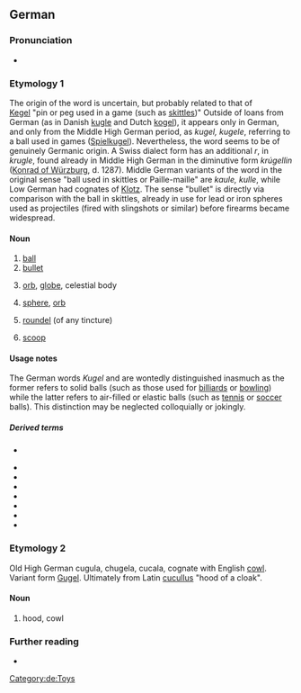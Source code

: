 {{also|kugel}}
==German==

===Pronunciation===
* {{IPA|/ˈkuːɡəl/|lang=de}}

===Etymology 1===
<!-- This etymology should be revised, focusing less on similar-souding German words than actual attempts at finding a source. (Kluge and Pfeiffer give them.) Moreover it is far from certain (though possible) that Dutch "kogel" is borrowed from German. -->
The origin of the word is uncertain, but probably related to that of [[Kegel]] "pin or peg used in a game (such as [[skittles]])"
Outside of loans from German (as in Danish [[kugle]] and Dutch [[kogel]]), it appears only in German, and only from the Middle High German period, as ''kugel, kugele'', referring to a ball used in games ([[Spielkugel]]).
Nevertheless, the word seems to be of genuinely Germanic origin. A Swiss dialect form has an additional ''r'', in ''krugle'', found already in Middle High German in the diminutive form ''krúgellin'' ([[:w:Konrad of Würzburg|Konrad of Würzburg]], d. 1287).
Middle German variants of the word in the original sense "ball used in skittles or Paille-maille" are ''kaule, kulle'', while Low German had cognates of [[Klotz]].
The sense "bullet" is directly via comparison with the ball in skittles, already in use for lead or iron spheres used as projectiles (fired with slingshots or similar) before firearms became widespread.

====Noun====
{{de-noun|f||Kugeln|Kügelchen}}

# [[ball]] {{defdate|13th century}}
# [[bullet]] {{defdate|15th century}}
# {{lb|de|astronomy|geography}} [[orb]], [[globe]], celestial body {{defdate|16th century}}
# {{lb|de|geometry}} [[sphere]], [[orb]] {{defdate|16th century}}
# {{lb|de|heraldiccharge}} [[roundel]] (of any tincture)
# {{lb|de|of icecream}} [[scoop]]

====Usage notes====
The German words ''Kugel'' and {{m|de|Ball}} are wontedly distinguished inasmuch as the former refers to solid balls (such as those used for [[billiards]] or [[bowling]]) while the latter refers to air-filled or elastic balls (such as [[tennis]] or [[soccer]] balls). This distinction may be neglected colloquially or jokingly.

=====Derived terms=====
* {{l|de|Halbkugel}} {{g|f}}
* {{l|de|Kugelstoßen|g=n}}
* {{l|de|Kugelfisch|g=m}}
* {{l|de|Kugelgelenk|g=n}}
* {{l|de|Kugeloberfäche|g=f}}
* {{l|de|Kugelstumpf}}
* {{l|de|kuglicht}}
* {{l|de|Mottenkugel}}

===Etymology 2===
Old High German cugula, chugela, cucala, cognate with English [[cowl]]. Variant form [[Gugel]]. Ultimately from Latin [[cucullus]] "hood of a cloak".

====Noun====
{{de-noun|f||Kugeln}}

# hood, cowl

===Further reading===
* {{R:Duden}}

[[Category:de:Toys]]